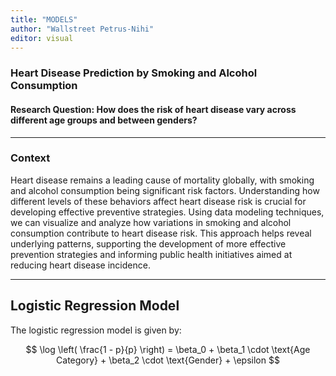 ---
title: "MODELS"
author: "Wallstreet Petrus-Nihi"
editor: visual
---

### Heart Disease Prediction by Smoking and Alcohol Consumption

#### **Research Question**: How does the risk of heart disease vary across different age groups and between genders?

------------------------------------------------------------------------

### Context

Heart disease remains a leading cause of mortality globally, with smoking and alcohol consumption being significant risk factors. Understanding how different levels of these behaviors affect heart disease risk is crucial for developing effective preventive strategies. Using data modeling techniques, we can visualize and analyze how variations in smoking and alcohol consumption contribute to heart disease risk. This approach helps reveal underlying patterns, supporting the development of more effective prevention strategies and informing public health initiatives aimed at reducing heart disease incidence.

------------------------------------------------------------------------

## Logistic Regression Model

The logistic regression model is given by:

$$
\log \left( \frac{1 - p}{p} \right) = \beta_0 + \beta_1 \cdot \text{Age Category} + \beta_2 \cdot \text{Gender} + \epsilon
$$
